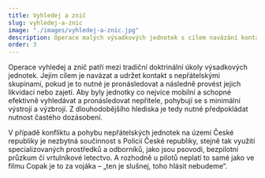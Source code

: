```yaml
---
title: Vyhledej a znič
slug: vyhledej-a-znic
image: "./images/vyhledej-a-znic.jpg"
description: Operace malých výsadkových jednotek s cílem navázání kontaktu se silami nepřítele s jejich a následným zničením.
order: 3
---
```


Operace vyhledej a znič patří mezi tradiční doktrinální úkoly výsadkových jednotek. Jejím cílem je navázat a udržet kontakt s nepřátelskými skupinami, pokud je to nutné je pronásledovat a následně provést jejich likvidaci nebo zajetí. Aby byly jednotky co nejvíce mobilní a schopné efektivně vyhledávat a pronásledovat nepřítele, pohybují se s minimální výstrojí a výzbrojí. Z dlouhodobějšího hlediska je tedy nutné předpokládat nutnost častého dozásobení.

V případě konfliktu a pohybu nepřátelských jednotek na území České republiky je nezbytná součinnost s Policií České republiky, stejně tak využití specializovaných prostředků a odborníků, jako jsou psovodi, bezpilotní průzkum či vrtulníkové letectvo. A rozhodně u pilotů neplatí to samé jako ve filmu Copak je to za vojáka – „ten je slušnej, toho hlásit nebudeme“.
